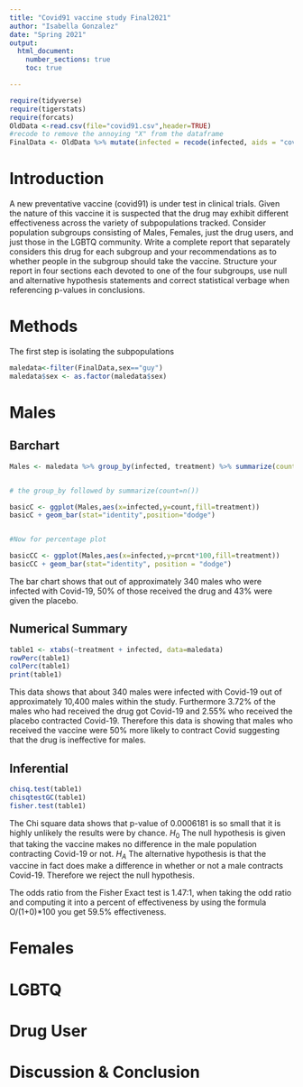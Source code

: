 ```yaml
---
title: "Covid91 vaccine study Final2021"
author: "Isabella Gonzalez"
date: "Spring 2021"
output: 
  html_document:
    number_sections: true
    toc: true

---
```


```r
require(tidyverse)
require(tigerstats)
require(forcats)
OldData <-read.csv(file="covid91.csv",header=TRUE)
#recode to remove the annoying "X" from the dataframe
FinalData <- OldData %>% mutate(infected = recode(infected, aids = "covid", none = "OK" )) %>% select(-one_of("X"))
```

# Introduction

A new  preventative vaccine (covid91) is under test in clinical trials. Given the nature of this vaccine it is suspected that the drug may exhibit different effectiveness across the variety of subpopulations tracked. Consider population subgroups consisting of Males, Females, just the drug users, and just those in the LGBTQ community. Write a complete report that separately considers this drug for each subgroup and your recommendations as to whether people in the subgroup should take the vaccine. Structure your report in four sections each devoted to one of the four subgroups, use null and alternative hypothesis statements and correct statistical verbage when referencing p-values in conclusions.

# Methods

The first step is isolating the subpopulations 
```r
maledata<-filter(FinalData,sex=="guy")
maledata$sex <- as.factor(maledata$sex)

```

# Males

## Barchart

```r
Males <- maledata %>% group_by(infected, treatment) %>% summarize(count=n()) %>% mutate(prcnt=count/sum(count))


# the group_by followed by summarize(count=n()) 

basicC <- ggplot(Males,aes(x=infected,y=count,fill=treatment))
basicC + geom_bar(stat="identity",position="dodge")


#Now for percentage plot

basicCC <- ggplot(Males,aes(x=infected,y=prcnt*100,fill=treatment)) 
basicCC + geom_bar(stat="identity", position = "dodge")
```
  
The bar chart shows that out of approximately 340 males who were infected with Covid-19, 50% of those received the drug and 43% were given the placebo.

## Numerical Summary

```r
table1 <- xtabs(~treatment + infected, data=maledata)
rowPerc(table1)
colPerc(table1)
print(table1)

```

This data shows that about 340 males were infected with Covid-19 out of approximately 10,400 males within the study. Furthermore 3.72% of the males who had received the drug got Covid-19 and 2.55% who received the placebo contracted Covid-19. Therefore this data is showing that males who received the vaccine were 50% more likely to contract Covid suggesting that the drug is ineffective for males.

## Inferential  

```r
chisq.test(table1)
chisqtestGC(table1)
fisher.test(table1)
```

The Chi square data shows that p-value of 0.0006181 is so small that it is highly unlikely the results were by chance. 
$H_0$ The null hypothesis is given that taking the vaccine makes no difference in the male population contracting Covid-19 or not.
$H_A$ The alternative hypothesis is that the vaccine in fact does make a difference in whether or not a male contracts Covid-19. Therefore we reject the null hypothesis.

The odds ratio from the Fisher Exact test is 1.47:1, when taking the odd ratio and computing it into a percent of effectiveness by using the formula O/(1+0)*100 you get 59.5% effectiveness.

# Females

# LGBTQ

# Drug User

# Discussion & Conclusion 

